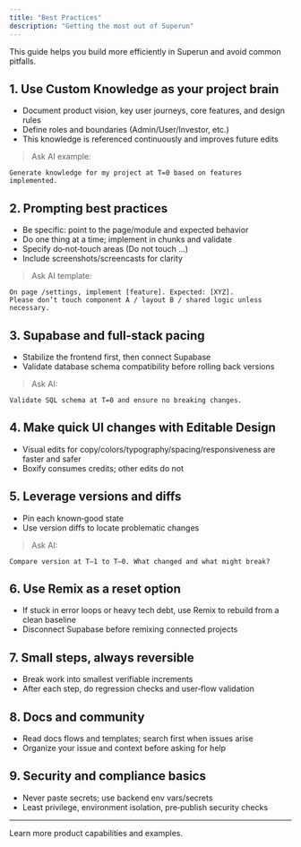```yaml
---
title: "Best Practices"
description: "Getting the most out of Superun"
---
```


This guide helps you build more efficiently in Superun and avoid common pitfalls.

## 1. Use Custom Knowledge as your project brain
- Document product vision, key user journeys, core features, and design rules
- Define roles and boundaries (Admin/User/Investor, etc.)
- This knowledge is referenced continuously and improves future edits

> Ask AI example:
```
Generate knowledge for my project at T=0 based on features implemented.
```

## 2. Prompting best practices
- Be specific: point to the page/module and expected behavior
- Do one thing at a time; implement in chunks and validate
- Specify do‑not‑touch areas (Do not touch ...)
- Include screenshots/screencasts for clarity

> Ask AI template:
```
On page /settings, implement [feature]. Expected: [XYZ].
Please don’t touch component A / layout B / shared logic unless necessary.
```

## 3. Supabase and full‑stack pacing
- Stabilize the frontend first, then connect Supabase
- Validate database schema compatibility before rolling back versions

> Ask AI:
```
Validate SQL schema at T=0 and ensure no breaking changes.
```

## 4. Make quick UI changes with Editable Design
- Visual edits for copy/colors/typography/spacing/responsiveness are faster and safer
- Boxify consumes credits; other edits do not

## 5. Leverage versions and diffs
- Pin each known‑good state
- Use version diffs to locate problematic changes

> Ask AI:
```
Compare version at T–1 to T–0. What changed and what might break?
```

## 6. Use Remix as a reset option
- If stuck in error loops or heavy tech debt, use Remix to rebuild from a clean baseline
- Disconnect Supabase before remixing connected projects

## 7. Small steps, always reversible
- Break work into smallest verifiable increments
- After each step, do regression checks and user‑flow validation

## 8. Docs and community
- Read docs flows and templates; search first when issues arise
- Organize your issue and context before asking for help

## 9. Security and compliance basics
- Never paste secrets; use backend env vars/secrets
- Least privilege, environment isolation, pre‑publish security checks

---

<Card title="Superun Website" icon="globe" href="https://superun.ai/web" horizontal>
  Learn more product capabilities and examples.
</Card>

